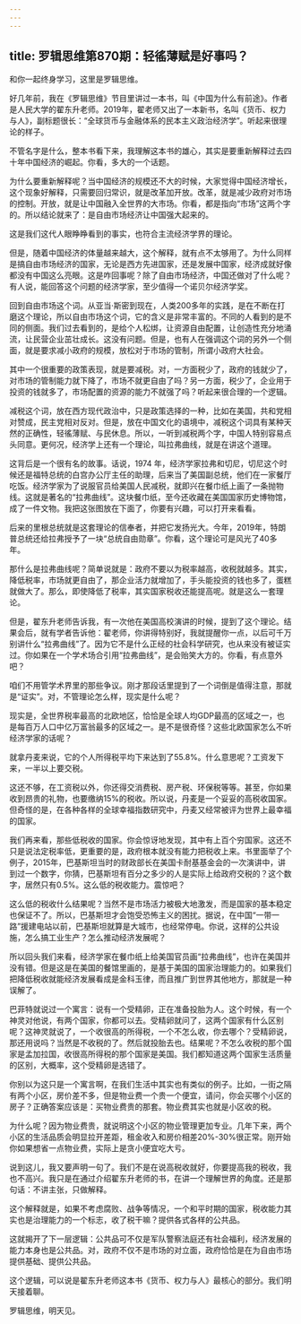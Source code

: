 ```yaml
---
---
---
```

title: 罗辑思维第870期：轻徭薄赋是好事吗？
---

和你一起终身学习，这里是罗辑思维。

好几年前，我在《罗辑思维》节目里讲过一本书，叫《中国为什么有前途》。作者是人民大学的翟东升老师。2019年，翟老师又出了一本新书，名叫《货币、权力与人》，副标题很长：“全球货币与金融体系的民本主义政治经济学”。听起来很理论的样子。

不管名字是什么，整本书看下来，我理解这本书的雄心，其实是要重新解释过去四十年中国经济的崛起。你看，多大的一个话题。

为什么要重新解释呢？当中国经济的规模还不大的时候，大家觉得中国经济增长，这个现象好解释，只需要回归常识，就是改革加开放。改革，就是减少政府对市场的控制。开放，就是让中国融入全世界的大市场。你看，都是指向“市场”这两个字的。所以结论就来了：是自由市场经济让中国强大起来的。

这是我们这代人眼睁睁看到的事实，也符合主流经济学界的理论。

但是，随着中国经济的体量越来越大，这个解释，就有点不太够用了。为什么同样是搞自由市场经济的国家，无论是西方先进国家，还是发展中国家，经济成就好像都没有中国这么亮眼。这是咋回事呢？除了自由市场经济，中国还做对了什么呢？有人说，能回答这个问题的经济学家，至少值得一个诺贝尔经济学奖。

回到自由市场这个词。从亚当·斯密到现在，人类200多年的实践，是在不断在打磨这个理论，所以自由市场这个词，它的含义是非常丰富的。不同的人看到的是不同的侧面。我们过去看到的，是给个人松绑，让资源自由配置，让创造性充分地涌流，让民营企业茁壮成长。这没有问题。但是，也有人在强调这个词的另外一个侧面，就是要求减小政府的规模，放松对于市场的管制，所谓小政府大社会。

其中一个很重要的政策表现，就是要减税。对，一方面税少了，政府的钱就少了，对市场的管制能力就下降了，市场不就更自由了吗？另一方面，税少了，企业用于投资的钱就多了，市场配置的资源的能力不就强了吗？听起来很合理的一个逻辑。

减税这个词，放在西方现代政治中，只是政策选择的一种，比如在美国，共和党相对赞成，民主党相对反对。但是，放在中国文化的语境中，减税这个词具有某种天然的正确性，轻徭薄赋、与民休息。所以，一听到减税两个字，中国人特别容易点头同意。更何况，经济学上还有一个理论，叫拉弗曲线，就是在讲这个道理。

这背后是一个很有名的故事。话说，1974 年，经济学家拉弗和切尼，切尼这个时候还是福特总统的白宫办公厅主任的助理，后来当了美国副总统，他们在一家餐厅吃饭。经济学家为了说服官员给美国人民减税，就即兴在餐巾纸上画了一条抛物线。这就是著名的“拉弗曲线”。这块餐巾纸，至今还收藏在美国国家历史博物馆，成了一件文物。我把这张图放在下面了，你要有兴趣，可以打开来看看。

后来的里根总统就是这套理论的信奉者，并把它发扬光大。今年，2019年，特朗普总统还给拉弗授予了一块“总统自由勋章”。你看，这个理论可是风光了40多年。

那什么是拉弗曲线呢？简单说就是：政府不要以为税率越高，收税就越多。其实，降低税率，市场就更自由了，那企业活力就增加了，手头能投资的钱也多了，蛋糕就做大了。那么，即使降低了税率，其实国家税收还能提高呢。就是这么一套理论。

但是，翟东升老师告诉我，有一次他在美国高校演讲的时候，提到了这个理论。结果会后，就有学者告诉他：翟老师，你讲得特别好，我就提醒你一点，以后可千万别讲什么“拉弗曲线”了。因为它不是什么正经的社会科学研究，也从来没有被证实过。你如果在一个学术场合引用“拉弗曲线”，是会贻笑大方的。你看，有点意外吧？

咱们不用管学术界里的那些争议。刚才那段话里提到了一个词倒是值得注意，那就是“证实”。对，不管理论怎么样，现实是什么呢？

现实是，全世界税率最高的北欧地区，恰恰是全球人均GDP最高的区域之一，也是每百万人口中亿万富翁最多的区域之一。是不是很奇怪？这些北欧国家怎么不听经济学家的话呢？

就拿丹麦来说，它的个人所得税平均下来达到了55.8%。什么意思呢？工资发下来，一半以上要交税。

这还不够，在工资税以外，你还得交消费税、房产税、环保税等等。甚至，你如果收到昂贵的礼物，也要缴纳15%的税收。所以说，丹麦是一个妥妥的高税收国家。但奇怪的是，在各种各样的全球幸福指数研究中，丹麦又经常被评为世界上最幸福的国家。

我们再来看，那些低税收的国家。你会惊讶地发现，其中有上百个穷国家。这还不只是说法定税率低，更重要的是，政府根本就没有能力把税收上来。书里面举了个例子，2015年，巴基斯坦当时的财政部长在美国卡耐基基金会的一次演讲中，讲到过一个数字，你猜，巴基斯坦有百分之多少的人是实际上给政府交税的？这个数字，居然只有0.5%。这么低的税收能力。震惊吧？

这么低的税收什么结果呢？当然不是市场活力被极大地激发，而是国家的基本稳定也保证不了。所以，巴基斯坦才会饱受恐怖主义的困扰。据说，在中国“一带一路”援建电站以前，巴基斯坦就算是大城市，也经常停电。你说，这样的公共设施，怎么搞工业生产？怎么推动经济发展呢？

所以回头我们来看，经济学家在餐巾纸上给美国官员画“拉弗曲线”，也许在美国并没有错。但是这是在美国的餐馆里画的，是基于美国的国家治理能力的。如果我们把降低税收就能经济发展看成是金科玉律，而且推广到世界其他地方，那就是一种误解了。

巴菲特就说过一个寓言：说有一个受精卵，正在准备投胎为人。这个时候，有一个神灵对他说，有两个国家，你都可以去。受精卵就问了，这两个国家有什么区别呢？这神灵就说了，一个收很高的所得税，一个不怎么收，你去哪个？受精卵说，那还用说吗？当然是不收税的了。然后就投胎去也。结果呢？不怎么收税的那个国家是孟加拉国，收很高所得税的那个国家是美国。我们都知道这两个国家生活质量的区别，大概率，这个受精卵是选错了。

你别以为这只是一个寓言啊，在我们生活中其实也有类似的例子。比如，一街之隔有两个小区，房价差不多，但是物业费一个贵一个便宜，请问，你会买哪个小区的房子？正确答案应该是：买物业费贵的那套。物业费其实也就是小区收的税。

为什么呢？因为物业费贵，就说明这个小区的物业管理更加专业。几年下来，两个小区的生活品质会明显拉开差距，租金收入和房价相差20%-30%很正常。刚开始你如果想省一点物业费，实际上是贪小便宜吃大亏。

说到这儿，我又要声明一句了。我们不是在说高税收就好，你要提高我的税收，我也不高兴。我只是在通过介绍翟东升老师的书，在讲一个理解世界的角度。还是那句话：不讲主张，只做解释。

这个解释就是，如果不考虑腐败、战争等情况，一个和平时期的国家，税收能力其实也是治理能力的一个标志，收了税干嘛？提供各式各样的公共品。

这就揭开了下一层逻辑：公共品可不仅是军队警察法庭还有社会福利，经济发展的能力本身也是公共品。对，政府不仅不是市场的对立面，政府恰恰是在为自由市场提供基础、提供公共品。

这个逻辑，可以说是翟东升老师这本书《货币、权力与人》最核心的部分。我们明天接着聊。

罗辑思维，明天见。

